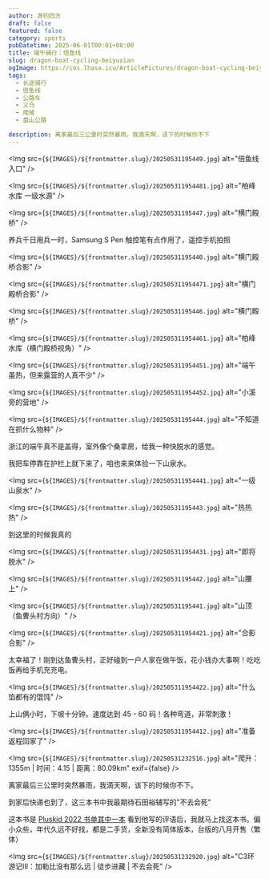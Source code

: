 ```yaml
---
author: 游钓四方
draft: false
featured: false
category: sports
pubDatetime: 2025-06-01T00:01+08:00
title: 端午骑行：倍鱼线
slug: dragon-boat-cycling-beiyuxian
ogImage: https://cos.lhasa.icu/ArticlePictures/dragon-boat-cycling-beiyuxian/f607589155e613b54482831ab4897d0.jpg
tags:
  - 长途骑行
  - 倍鱼线
  - 公路车
  - 义乌
  - 爬坡
  - 盘山公路

description: 离家最后三公里时突然暴雨，我滴天啊，该下的时候你不下
---
```



<Img
  src={`${IMAGES}/${frontmatter.slug}/20250531195449.jpg`}
  alt="倍鱼线 入口"
/>

<Img
  src={`${IMAGES}/${frontmatter.slug}/202505311954481.jpg`}
  alt="柏峰水库 一级水源"
/>

<Img
  src={`${IMAGES}/${frontmatter.slug}/20250531195447.jpg`}
  alt="横门殿桥"
/>

养兵千日用兵一时，Samsung S Pen 触控笔有点作用了，遥控手机拍照

<Img
  src={`${IMAGES}/${frontmatter.slug}/20250531195440.jpg`}
  alt="横门殿桥合影"
/>

<Img
  src={`${IMAGES}/${frontmatter.slug}/202505311954471.jpg`}
  alt="横门殿桥合影"
/>

<Img
  src={`${IMAGES}/${frontmatter.slug}/20250531195446.jpg`}
  alt="横门殿桥"
/>

<Img
  src={`${IMAGES}/${frontmatter.slug}/202505311954461.jpg`}
  alt="柏峰水库（横门殿桥视角）"
/>

<Img
  src={`${IMAGES}/${frontmatter.slug}/202505311954451.jpg`}
  alt="端午虽热，但来露营的人真不少"
/>

<Img
  src={`${IMAGES}/${frontmatter.slug}/202505311954452.jpg`}
  alt="小溪旁的营地"
/>

<Img
  src={`${IMAGES}/${frontmatter.slug}/20250531195444.jpg`}
  alt="不知道在抓什么物种"
/>

浙江的端午真不是盖得，室外像个桑拿房，给我一种快脱水的感觉。

我把车停靠在护栏上就下来了，咱也来来体验一下山泉水。

<Img
  src={`${IMAGES}/${frontmatter.slug}/202505311954441.jpg`}
  alt="一级山泉水"
/>

<Img
  src={`${IMAGES}/${frontmatter.slug}/20250531195443.jpg`}
  alt="热热热"
/>

到这里的时候我真的

<Img
  src={`${IMAGES}/${frontmatter.slug}/202505311954431.jpg`}
  alt="即将脱水"
/>

<Img
  src={`${IMAGES}/${frontmatter.slug}/20250531195442.jpg`}
  alt="山腰上"
/>

<Img
  src={`${IMAGES}/${frontmatter.slug}/20250531195441.jpg`}
  alt="山顶（鱼曹头村方向）"
/>

<Img
  src={`${IMAGES}/${frontmatter.slug}/202505311954421.jpg`}
  alt="合影合影"
/>

太幸福了！刚到达鱼曹头村，正好碰到一户人家在做午饭，花小钱办大事啊！吃吃饭再给手机充充电。

<Img
  src={`${IMAGES}/${frontmatter.slug}/202505311954422.jpg`}
  alt="什么馅都有的馄饨"
/>

上山俩小时，下坡十分钟。速度达到 45 - 60 码！各种弯道，非常刺激！ 

<Img
  src={`${IMAGES}/${frontmatter.slug}/202505311954412.jpg`}
  alt="准备返程回家了"
/>

<Img
  src={`${IMAGES}/${frontmatter.slug}/20250531232516.jpg`}
  alt="爬升：1355m | 时间：4.15 | 距离：80.09km"
  exif={false}
/>

离家最后三公里时突然暴雨，我滴天啊，该下的时候你不下。

到家后快递也到了，这三本书中我最期待石田裕辅写的"不去会死"

这本书是 <a href="https://freemind.pluskid.org/books/2022-book-list-winter" target="_blank" rel="noopener noreferrer">Pluskid 2022 书单其中一本</a> 看到他写的评语后，我就马上找这本书。偏小众些，年代久远不好找，都是二手货，全新没有简体版本，台版的八月开售（繁体）

<Img
  src={`${IMAGES}/${frontmatter.slug}/20250531232920.jpg`}
  alt="C3环游记Ⅲ：加勒比没有那么远 | 徒步进藏 | 不去会死"
/>
